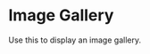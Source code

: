 
<Meta title="Components/Molecules/ImageGallery" component={ImageGallery} />

# Image Gallery

Use this to display an image gallery.

<Canvas>
  <Story name="Component">
    <ImageGallery
      images={[
        {
          url:
            'https://images.unsplash.com/photo-1610991149688-c1321006bcc1?ixid=MXwxMjA3fDB8MHxwaG90by1wYWdlfHx8fGVufDB8fHw%3D&ixlib=rb-1.2.1&auto=format&fit=crop&w=1000&q=60',
          alt: 'Rocky cliffs in the ocean.'
        },
        {
          url:
            'https://images.unsplash.com/photo-1612792515895-d63f3e98da60?ixid=MXwxMjA3fDB8MHxwaG90by1wYWdlfHx8fGVufDB8fHw%3D&ixlib=rb-1.2.1&auto=format&fit=crop&w=1000&q=60',
          alt: 'Building reflections.'
        },
        {
          url:
            'https://images.unsplash.com/photo-1612787873730-99bb61ae700e?ixid=MXwxMjA3fDB8MHxwaG90by1wYWdlfHx8fGVufDB8fHw%3D&ixlib=rb-1.2.1&auto=format&fit=crop&w=1000&q=60',
          alt: 'Building with an overcast sky background.'
        },
        {
          url:
            'https://images.unsplash.com/photo-1612738072307-3a48bbc7fd80?ixid=MXwxMjA3fDB8MHxwaG90by1wYWdlfHx8fGVufDB8fHw%3D&ixlib=rb-1.2.1&auto=format&fit=crop&w=1000&q=60',
          alt: 'Frost on a pane of glass.'
        }
      ]}
      caption="This is a caption for the image gallery."
    />
  </Story>
</Canvas>
